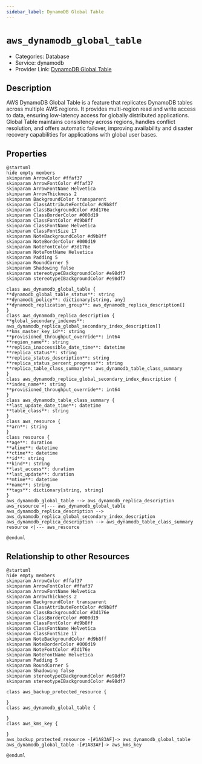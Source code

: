 ```yaml
---
sidebar_label: DynamoDB Global Table
---
```


# `aws_dynamodb_global_table`

- Categories: Database
- Service: dynamodb
- Provider Link: [DynamoDB Global Table](https://docs.aws.amazon.com/amazondynamodb/latest/developerguide/GlobalTables.html)

## Description
AWS DynamoDB Global Table is a feature that replicates DynamoDB tables across multiple AWS regions. It provides multi-region read and write access to data, ensuring low-latency access for globally distributed applications. Global Table maintains consistency across regions, handles conflict resolution, and offers automatic failover, improving availability and disaster recovery capabilities for applications with global user bases.

## Properties
<ZoomPanPinch>

```kroki imgType="plantuml" imgAlt="Diagram of DynamoDB Global Table data model"
@startuml
hide empty members
skinparam ArrowColor #ffaf37
skinparam ArrowFontColor #ffaf37
skinparam ArrowFontName Helvetica
skinparam ArrowThickness 2
skinparam BackgroundColor transparent
skinparam ClassAttributeFontColor #d9b8ff
skinparam ClassBackgroundColor #3d176e
skinparam ClassBorderColor #000d19
skinparam ClassFontColor #d9b8ff
skinparam ClassFontName Helvetica
skinparam ClassFontSize 17
skinparam NoteBackgroundColor #d9b8ff
skinparam NoteBorderColor #000d19
skinparam NoteFontColor #3d176e
skinparam NoteFontName Helvetica
skinparam Padding 5
skinparam RoundCorner 5
skinparam Shadowing false
skinparam stereotypeCBackgroundColor #e98df7
skinparam stereotypeIBackgroundColor #e98df7

class aws_dynamodb_global_table {
**dynamodb_global_table_status**: string
**dynamodb_policy**: dictionary[string, any]
**dynamodb_replication_group**: aws_dynamodb_replica_description[]
}
class aws_dynamodb_replica_description {
**global_secondary_indexes**: aws_dynamodb_replica_global_secondary_index_description[]
**kms_master_key_id**: string
**provisioned_throughput_override**: int64
**region_name**: string
**replica_inaccessible_date_time**: datetime
**replica_status**: string
**replica_status_description**: string
**replica_status_percent_progress**: string
**replica_table_class_summary**: aws_dynamodb_table_class_summary
}
class aws_dynamodb_replica_global_secondary_index_description {
**index_name**: string
**provisioned_throughput_override**: int64
}
class aws_dynamodb_table_class_summary {
**last_update_date_time**: datetime
**table_class**: string
}
class aws_resource {
**arn**: string
}
class resource {
**age**: duration
**atime**: datetime
**ctime**: datetime
**id**: string
**kind**: string
**last_access**: duration
**last_update**: duration
**mtime**: datetime
**name**: string
**tags**: dictionary[string, string]
}
aws_dynamodb_global_table --> aws_dynamodb_replica_description
aws_resource <|--- aws_dynamodb_global_table
aws_dynamodb_replica_description --> aws_dynamodb_replica_global_secondary_index_description
aws_dynamodb_replica_description --> aws_dynamodb_table_class_summary
resource <|--- aws_resource

@enduml
```

</ZoomPanPinch>


## Relationship to other Resources
<ZoomPanPinch>

```kroki imgType="plantuml" imgAlt="Diagram of DynamoDB Global Table resource relationships"
@startuml
hide empty members
skinparam ArrowColor #ffaf37
skinparam ArrowFontColor #ffaf37
skinparam ArrowFontName Helvetica
skinparam ArrowThickness 2
skinparam BackgroundColor transparent
skinparam ClassAttributeFontColor #d9b8ff
skinparam ClassBackgroundColor #3d176e
skinparam ClassBorderColor #000d19
skinparam ClassFontColor #d9b8ff
skinparam ClassFontName Helvetica
skinparam ClassFontSize 17
skinparam NoteBackgroundColor #d9b8ff
skinparam NoteBorderColor #000d19
skinparam NoteFontColor #3d176e
skinparam NoteFontName Helvetica
skinparam Padding 5
skinparam RoundCorner 5
skinparam Shadowing false
skinparam stereotypeCBackgroundColor #e98df7
skinparam stereotypeIBackgroundColor #e98df7

class aws_backup_protected_resource {

}
class aws_dynamodb_global_table {

}
class aws_kms_key {

}
aws_backup_protected_resource -[#1A83AF]-> aws_dynamodb_global_table
aws_dynamodb_global_table -[#1A83AF]-> aws_kms_key

@enduml
```

</ZoomPanPinch>




